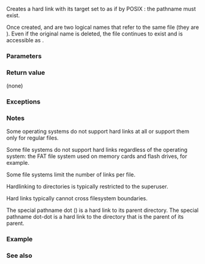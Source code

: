{{cpp/filesystem/title|create_hard_link}}
{{cpp/filesystem/navbar}}
{{dcl begin}}
{{dcl header|filesystem}}
{{dcl|num=1|since=c++17|1=
void create_hard_link( const std::filesystem::path&amp; target,
                       const std::filesystem::path&amp; link );
}}
{{dcl|num=2|since=c++17|1=
void create_hard_link( const std::filesystem::path&amp; target,
                       const std::filesystem::path&amp; link,
                       std::error_code&amp; ec ) noexcept;
}}
{{dcl end}}

Creates a hard link {{c|link}} with its target set to {{c|target}} as if by POSIX [https://pubs.opengroup.org/onlinepubs/9699919799/functions/link.html {{tt|link()}}]: the pathname {{c|target}} must exist.

Once created, {{c|link}} and {{c|target}} are two logical names that refer to the same file (they are {{ltt|cpp/filesystem/equivalent|equivalent}}). Even if the original name {{c|target}} is deleted, the file continues to exist and is accessible as {{c|link}}.

===Parameters===
{{par begin}}
{{par|target|path of the file or directory to link to}}
{{par|link|path of the new hard link}}
{{par|ec|out-parameter for error reporting in the non-throwing overload}}
{{par end}}

===Return value===
(none)

===Exceptions===
{{cpp/filesystem/error_handling|target|link|throw=1/2}}

===Notes===
Some operating systems do not support hard links at all or support them only for regular files.

Some file systems do not support hard links regardless of the operating system: the FAT file system used on memory cards and flash drives, for example.

Some file systems limit the number of links per file.

Hardlinking to directories is typically restricted to the superuser.

Hard links typically cannot cross filesystem boundaries.

The special pathname dot ({{c|"."}}) is a hard link to its parent directory. The special pathname dot-dot {{c|".."}} is a hard link to the directory that is the parent of its parent.

===Example===
{{example
|code=
#include &lt;filesystem&gt;
#include &lt;fstream&gt;
#include &lt;iostream&gt;
namespace fs = std::filesystem;

int main()
{
    fs::create_directories("sandbox/subdir");
    std::ofstream("sandbox/a").put('a'); // create regular file
    fs::create_hard_link("sandbox/a", "sandbox/b");
    fs::remove("sandbox/a");
    // read from the original file via surviving hard link
    char c = std::ifstream("sandbox/b").get();
    std::cout &lt;&lt; c &lt;&lt; '\n';
    fs::remove_all("sandbox");
}
|output=
a
}}

===See also===
{{dsc begin}}
{{dsc inc|cpp/filesystem/dsc create_symlink}}
{{dsc inc|cpp/filesystem/dsc hard_link_count}}
{{dsc end}}

{{langlinks|es|ja|zh}}